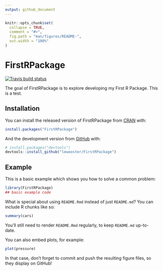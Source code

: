 ```yaml
---
output: github_document
---
```


<!-- README.md is generated from README.Rmd. Please edit that file -->

```r
knitr::opts_chunk$set(
  collapse = TRUE,
  comment = "#>",
  fig.path = "man/figures/README-",
  out.width = "100%"
)
```
# FirstRPackage

<!-- badges: start -->
[![Travis build status](https://travis-ci.org/lewooster/FirstRPackage.svg?branch=master)](https://travis-ci.org/lewooster/FirstRPackage)
<!-- badges: end -->

The goal of FirstRPackage is to explore developing my First R Package. This is a test.

## Installation

You can install the released version of FirstRPackage from [CRAN](https://CRAN.R-project.org) with:

``` r
install.packages("FirstRPackage")
```

And the development version from [GitHub](https://github.com/) with:

``` r
# install.packages("devtools")
devtools::install_github("lewooster/FirstRPackage")
```
## Example

This is a basic example which shows you how to solve a common problem:

```r
library(FirstRPackage)
## basic example code
```

What is special about using `README.Rmd` instead of just `README.md`? You can include R chunks like so:

```r
summary(cars)
```

You'll still need to render `README.Rmd` regularly, to keep `README.md` up-to-date.

You can also embed plots, for example:

```r
plot(pressure)
```

In that case, don't forget to commit and push the resulting figure files, so they display on GitHub!
